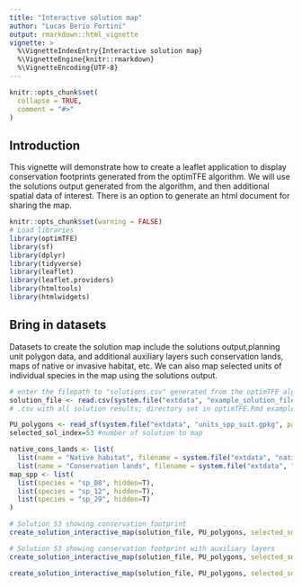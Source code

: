 ```yaml
---
title: "Interactive solution map"
author: "Lucas Berio Fortini"
output: rmarkdown::html_vignette
vignette: >
  %\VignetteIndexEntry{Interactive solution map}
  %\VignetteEngine{knitr::rmarkdown}
  %\VignetteEncoding{UTF-8}
---
```


```r
knitr::opts_chunk$set(
  collapse = TRUE,
  comment = "#>"
)
```
## Introduction
This vignette will demonstrate how to create a leaflet application to display
conservation footprints generated from the optimTFE algorithm.
We will use the solutions output generated from the algorithm, and then additional
spatial data of interest.
There is an option to generate an html document for sharing the map.

```r
knitr::opts_chunk$set(warning = FALSE)
# Load libraries
library(optimTFE)
library(sf)
library(dplyr)
library(tidyverse)
library(leaflet)
library(leaflet.providers)
library(htmltools)
library(htmlwidgets)
```

## Bring in datasets
Datasets to create the solution map include the solutions output,planning unit polygon data,
and additional auxiliary layers such conservation lands, maps of native or invasive habitat, etc.
We can also map selected units of individual species in the map using the solutions output.
```r

# enter the filepath to "solutions.csv" generated from the optimTFE algorithm
solution_file <- read.csv(system.file("extdata", "example_solution_file.csv", package = "optimTFE"))
# .csv with all solution results; directory set in optimTFE.Rmd example line 60

PU_polygons <- read_sf(system.file("extdata", "units_spp_suit.gpkg", package = "optimTFE")) #spatial data with PU ids and species scores
selected_sol_index=53 #number of solution to map

native_cons_lands <- list(
  list(name = "Native habitat", filename = system.file("extdata", "native_habitat.shp", package = "optimTFE"), hidden = T),
  list(name = "Conservation lands", filename = system.file("extdata", "reserves.shp", package = "optimTFE"), hidden=T))
map_spp <- list(
  list(species = "sp_08", hidden=T),
  list(species = "sp_12", hidden=T),
  list(species = "sp_29", hidden=T)
)

```

```r
# Solution 53 showing conservation footprint
create_solution_interactive_map(solution_file, PU_polygons, selected_sol_index=selected_sol_index)

# Solution 53 showing conservation footprint with auxiliary layers
create_solution_interactive_map(solution_file, PU_polygons, selected_sol_index=selected_sol_index, map_individual_spp = map_spp,  save_HTML_loc = file.path(path, "footprint53.html"))

create_solution_interactive_map(solution_file, PU_polygons, selected_sol_index=selected_sol_index, auxiliaryLayers = native_cons_lands, map_individual_spp = map_spp, save_HTML_loc = file.path(path, "footprint53.html"))
```

